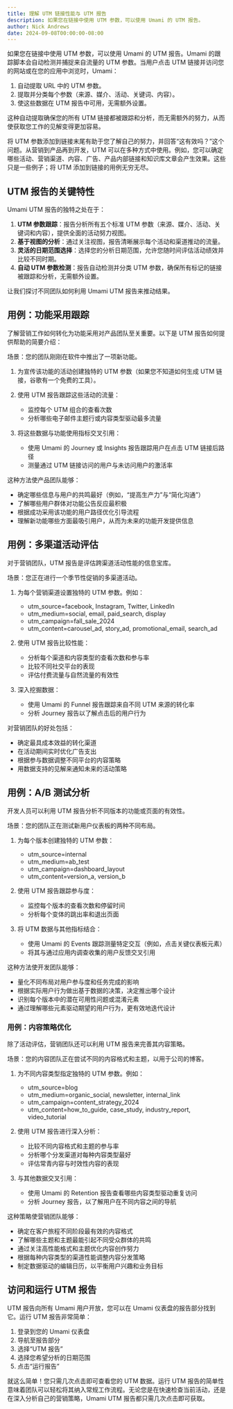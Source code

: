 ```yaml
---
title: 理解 UTM 链接性能与 UTM 报告
description: 如果您在链接中使用 UTM 参数，可以使用 Umami 的 UTM 报告。
author: Nick Andrews
date: 2024-09-08T00:00:00-08:00
---
```


如果您在链接中使用 UTM 参数，可以使用 Umami 的 UTM 报告。Umami 的跟踪脚本会自动检测并捕捉来自流量的 UTM 参数。当用户点击 UTM 链接并访问您的网站或在您的应用中浏览时，Umami：

1. 自动提取 URL 中的 UTM 参数。
2. 提取并分类每个参数（来源、媒介、活动、关键词、内容）。
3. 使这些数据在 UTM 报告中可用，无需额外设置。

这种自动提取确保您的所有 UTM 链接都被跟踪和分析，而无需额外的努力，从而使获取您工作的见解变得更加容易。

将 UTM 参数添加到链接末尾有助于您了解自己的努力，并回答“这有效吗？”这个问题。从营销到产品再到开发，UTM 可以在多种方式中使用。例如，您可以确定哪些活动、营销渠道、内容、广告、产品内部链接和知识库文章会产生效果。这些只是一些例子；将 UTM 添加到链接的用例无穷无尽。

## UTM 报告的关键特性

Umami UTM 报告的独特之处在于：

1. **UTM 参数跟踪**：报告分析所有五个标准 UTM 参数（来源、媒介、活动、关键词和内容），提供全面的活动努力视图。
2. **基于视图的分析**：通过关注视图，报告清晰展示每个活动和渠道推动的流量。
3. **灵活的日期范围选择**：选择您的分析日期范围，允许您随时间评估活动绩效并比较不同时期。
4. **自动 UTM 参数检测**：报告自动检测并分类 UTM 参数，确保所有标记的链接被跟踪和分析，无需额外设置。

让我们探讨不同团队如何利用 Umami UTM 报告来推动结果。

## 用例：功能采用跟踪

了解营销工作如何转化为功能采用对产品团队至关重要。以下是 UTM 报告如何提供帮助的简要介绍：

场景：您的团队刚刚在软件中推出了一项新功能。

1. 为宣传该功能的活动创建独特的 UTM 参数（如果您不知道如何生成 UTM 链接，谷歌有一个免费的工具）。
2. 使用 UTM 报告跟踪这些活动的流量：

   - 监控每个 UTM 组合的查看次数
   - 分析哪些电子邮件主题行或内容类型驱动最多流量

3. 将这些数据与功能使用指标交叉引用：

   - 使用 Umami 的 Journey 或 Insights 报告跟踪用户在点击 UTM 链接后路径
   - 测量通过 UTM 链接访问的用户与未访问用户的激活率

这种方法使产品团队能够：

- 确定哪些信息与用户的共鸣最好（例如，“提高生产力”与“简化沟通”）
- 了解哪些用户群体对功能公告反应最积极
- 根据成功采用该功能的用户路径优化引导流程
- 理解新功能哪些方面最吸引用户，从而为未来的功能开发提供信息

## 用例：多渠道活动评估

对于营销团队，UTM 报告是评估跨渠道活动性能的信息宝库。

场景：您正在进行一个季节性促销的多渠道活动。

1. 为每个营销渠道设置独特的 UTM 参数。例如：

   - utm_source=facebook, Instagram, Twitter, LinkedIn
   - utm_medium=social, email, paid_search, display
   - utm_campaign=fall_sale_2024
   - utm_content=carousel_ad, story_ad, promotional_email, search_ad

2. 使用 UTM 报告比较性能：

   - 分析每个渠道和内容类型的查看次数和参与率
   - 比较不同社交平台的表现
   - 评估付费流量与自然流量的有效性

3. 深入挖掘数据：

   - 使用 Umami 的 Funnel 报告跟踪来自不同 UTM 来源的转化率
   - 分析 Journey 报告以了解点击后的用户行为

对营销团队的好处包括：

- 确定最具成本效益的转化渠道
- 在活动期间实时优化广告支出
- 根据参与数据调整不同平台的内容策略
- 用数据支持的见解来通知未来的活动策略

## 用例：A/B 测试分析

开发人员可以利用 UTM 报告分析不同版本的功能或页面的有效性。

场景：您的团队正在测试新用户仪表板的两种不同布局。

1. 为每个版本创建独特的 UTM 参数：

   - utm_source=internal
   - utm_medium=ab_test
   - utm_campaign=dashboard_layout
   - utm_content=version_a, version_b

2. 使用 UTM 报告跟踪参与度：

   - 监控每个版本的查看次数和停留时间
   - 分析每个变体的跳出率和退出页面

3. 将 UTM 数据与其他指标结合：

   - 使用 Umami 的 Events 跟踪测量特定交互（例如，点击关键仪表板元素）
   - 将其与通过应用内调查收集的用户反馈交叉引用

这种方法使开发团队能够：

- 量化不同布局对用户参与度和任务完成的影响
- 根据实际用户行为做出基于数据的决策，决定推出哪个设计
- 识别每个版本中的潜在可用性问题或混淆元素
- 通过理解哪些元素驱动期望的用户行为，更有效地迭代设计

### 用例：内容策略优化

除了活动评估，营销团队还可以利用 UTM 报告来完善其内容策略。

场景：您的内容团队正在尝试不同的内容格式和主题，以用于公司的博客。

1. 为不同内容类型指定独特的 UTM 参数。例如：

   - utm_source=blog
   - utm_medium=organic_social, newsletter, internal_link
   - utm_campaign=content_strategy_2024
   - utm_content=how_to_guide, case_study, industry_report, video_tutorial

2. 使用 UTM 报告进行深入分析：

   - 比较不同内容格式和主题的参与率
   - 分析哪个分发渠道对每种内容类型最好
   - 评估常青内容与时效性内容的表现

3. 与其他数据交叉引用：
   - 使用 Umami 的 Retention 报告查看哪些内容类型驱动重复访问
   - 分析 Journey 报告，以了解用户在不同内容之间的导航

这种策略使营销团队能够：

- 确定在客户旅程不同阶段最有效的内容格式
- 了解哪些主题和主题最能引起不同受众群体的共鸣
- 通过关注高性能格式和主题优化内容创作努力
- 根据每种内容类型的渠道性能调整内容分发策略
- 制定数据驱动的编辑日历，以平衡用户兴趣和业务目标

## 访问和运行 UTM 报告

UTM 报告向所有 Umami 用户开放，您可以在 Umami 仪表盘的报告部分找到它。运行 UTM 报告非常简单：

1. 登录到您的 Umami 仪表盘
2. 导航至报告部分
3. 选择“UTM 报告”
4. 选择您希望分析的日期范围
5. 点击“运行报告”

就这么简单！您只需几次点击即可查看您的 UTM 数据。运行 UTM 报告的简单性意味着团队可以轻松将其纳入常规工作流程。无论您是在快速检查当前活动，还是在深入分析自己的营销策略，Umami UTM 报告都只需几次点击即可获取。